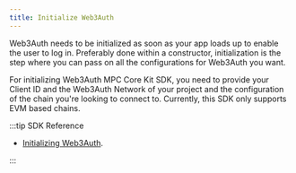 ```yaml
---
title: Initialize Web3Auth
---
```


Web3Auth needs to be initialized as soon as your app loads up to enable the user to log in.
Preferably done within a constructor, initialization is the step where you can pass on all the
configurations for Web3Auth you want.

For initializing Web3Auth MPC Core Kit SDK, you need to provide your Client ID and the Web3Auth
Network of your project and the configuration of the chain you're looking to connect to. Currently,
this SDK only supports EVM based chains.

:::tip SDK Reference

- [Initializing Web3Auth](/sdk/mpc-core-kit/mpc-core-kit-js/initialize#instantiating-web3auth).

:::
